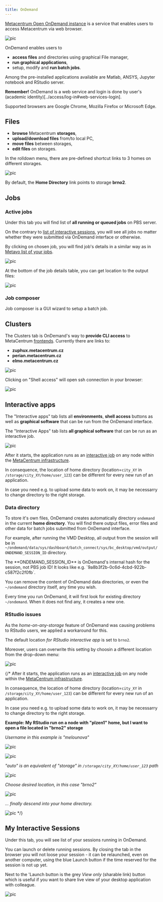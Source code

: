 ```yaml
---
title: OnDemand
---
```

[Metacentrum Open OnDemand instance](https://ondemand.metacentrum.cz) is a service that enables users to access Metacentrum via web browser.

![pic](/img/meta/ondemand/ondemand_dashboard.png)

OnDemand enables users to

- **access files** and directories using graphical File manager,
- **run graphical applications**,
- setup, modify and **run batch jobs**.

Among the pre-installed applications available are Matlab, ANSYS, Jupyter notebook and RStudio server.

**Remember!** OnDemand is a web service and login is done by user's (academic identity)[../access/log-in#web-services-login].

Supported browsers are Google Chrome, Mozilla Firefox or Microsoft Edge. 

## Files

- **browse** Metacentrum **storages**,
- **upload/download files** from/to local PC,
- **move files** between storages,
- **edit files** on storages.

In the rolldown menu, there are pre-defined shortcut links to 3 homes on different storages.

![pic](/img/meta/ondemand/files-rolldown.png)

By default, the **Home Directory** link points to storage **brno2**.

## Jobs

### Active jobs

Under this tab you will find list of **all running or queued jobs** on PBS server.

On the contrary to [list of interactive sessions](#my-interactive-sessions), you will see all jobs no matter whether they were submitted via OnDemand interface or otherwise.

By clicking on chosen job, you will find job's details in a similar way as in [Metavo list of your jobs](http://metavo.metacentrum.cz/pbsmon2/person). 

![pic](/img/meta/ondemand/active-jobs-top.png)

At the bottom of the job details table, you can get location to the output files:

![pic](/img/meta/ondemand/active-jobs-bottom.png)

### Job composer

Job composer is a GUI wizard to setup a batch job.

## Clusters

The Clusters tab is OnDemand's way to **provide CLI access** to MetaCentrum [frontends](../computing/infrastructure/frontends). Currently there are links to:

- **zuphux.metacentrum.cz**
- **perian.metacentrum.cz**
- **elmo.metacentrum.cz**  
   
![pic](/img/meta/ondemand/clusters-rolldown.png)

Clicking on "Shell access" will open ssh connection in your browser:

![pic](/img/meta/ondemand/shell-login.png)

## Interactive apps

The "Interactive apps" tab lists all **environments**, **shell access** buttons as well as **graphical software** that can be run from the OnDemand interface.

The "Interactive Apps" tab lists **all graphical software** that can be run as an interactive job.

![pic](/img/meta/ondemand/apps.png)

After it starts, the application runs as an [interactive job](../computing/run-basic-job#interactive-job) on any node within the [MetaCentrum infrastructure](../computing/infrastructure/frontend-storage).

In consequence, the location of home directory (location=`city_XY` in `/storage/city_XY/home/user_123`) can be different for every new run of an application.

In case you need e.g. to upload some data to work on, it may be necessarry to change directory to the right storage.

### Data directory

To store it's own files, OnDemand creates automatically directory `ondemand` in the current **home directory**. You will find there output files, error files and other data for batch jobs submitted from OnDemand interface.

For example, after running the VMD Desktop, all output from the session will be in `~/ondemand/data/sys/dashboard/batch_connect/sys/bc_desktop/vmd/output/ONDEMAND_SESSION_ID` directory.

<Callout  type="warn" title="Warning">
    The **ONDEMAND_SESSION_ID** is OnDemand's internal hash for the session, not PBS job ID! It looks like e.g. `9a8b3f2b-0c6d-4cbd-922b-c587f2c2f0fb`.
</Callout>

You can remove the content of OnDemand data directories, or even the `~/ondemand` directory itself, any time you wish.

Every time you run OnDemand, it will first look for existing directory `~/ondemand`. When it does not find any, it creates a new one.

### RStudio issues

As the *home-on-any-storage* feature of OnDemand was causing problems to RStudio users, we applied a workaround for this.

The default location *for RStudio interactive app* is set to `brno2`.

Moreover, users can overwrite this setting by choosin a different location from the drop-down menu:

![pic](/img/meta/ondemand/rstudio-dir-fix.png)

{/*
After it starts, the application runs as an [interactive job](../computing/run-basic-job#interactive-job) on any node within the [MetaCentrum infrastructure](../computing/infrastructure/frontend-storage).

In consequence, the location of home directory (location=`city_XY` in `/storage/city_XY/home/user_123`) can be different for every new run of an application.

In case you need e.g. to upload some data to work on, it may be necessarry to change directory to the right storage.

**Example: My RStudio run on a node with "plzen1" home, but I want to open a file located in "brno2" storage**

*Username in this example is "melounova"*

![pic](/img/meta/ondemand/app-dir-01.png)

![pic](/img/meta/ondemand/app-dir-02.png)

*"auto" is an equivalent of "storage" in `/storage/city_XY/home/user_123` path*

![pic](/img/meta/ondemand/app-dir-03.png)

*Choose desired location, in this case "brno2"*

![pic](/img/meta/ondemand/app-dir-04.png)

*... finally descend into your home directory.*

![pic](/img/meta/ondemand/app-dir-05.png)
*/}

## My Interactive Sessions

Under this tab, you will see list of your sessions running in OnDemand.

You can launch or delete running sessions. By closing the tab in the browser you will not loose your session - it can be relaunched, even on another computer, using the blue Launch button if the time reserved for the session is not up yet. 

Next to the 'Launch button is the grey *View only* (sharable link) button which is useful if you want to share live view of your desktop application with colleague.

![pic](/img/meta/ondemand/interact-sessions.png)
